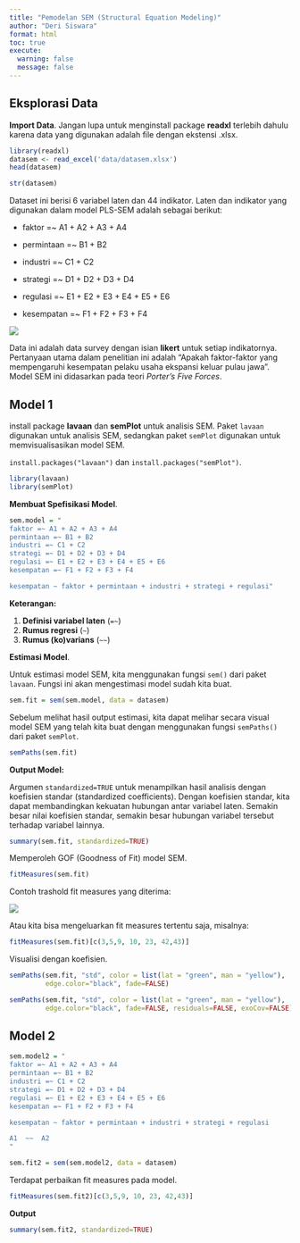 ```yaml
---
title: "Pemodelan SEM (Structural Equation Modeling)"
author: "Deri Siswara"
format: html
toc: true
execute:
  warning: false
  message: false
---
```


## Eksplorasi Data

**Import Data**. Jangan lupa untuk menginstall package **readxl** terlebih dahulu karena data yang digunakan adalah file dengan ekstensi .xlsx.
```r
library(readxl)
datasem <- read_excel('data/datasem.xlsx')
head(datasem)
```

```r
str(datasem)
```

Dataset ini berisi 6 variabel laten dan 44 indikator. Laten dan indikator yang digunakan dalam model PLS-SEM adalah sebagai berikut:

- faktor =~ A1 + A2 + A3 + A4

- permintaan =~ B1 + B2  

- industri =~ C1 + C2  

- strategi =~ D1 + D2 + D3 + D4

- regulasi =~ E1 + E2 + E3 + E4 + E5 + E6

- kesempatan =~ F1 + F2 + F3 + F4

![](img/plssem.png)

Data ini adalah data survey dengan isian **likert** untuk setiap indikatornya. Pertanyaan utama dalam penelitian ini adalah “Apakah faktor-faktor yang mempengaruhi kesempatan pelaku usaha ekspansi keluar pulau jawa”. Model SEM ini didasarkan pada teori *Porter's Five Forces*.

## Model 1 

install package **lavaan** dan **semPlot** untuk analisis SEM. Paket `lavaan` digunakan untuk analisis SEM, sedangkan paket `semPlot` digunakan untuk memvisualisasikan model SEM.

`install.packages("lavaan")` dan `install.packages("semPlot")`.
```r
library(lavaan)
library(semPlot)
```

**Membuat Spefisikasi Model**.
```r
sem.model = "
faktor =~ A1 + A2 + A3 + A4
permintaan =~ B1 + B2  
industri =~ C1 + C2  
strategi =~ D1 + D2 + D3 + D4
regulasi =~ E1 + E2 + E3 + E4 + E5 + E6
kesempatan =~ F1 + F2 + F3 + F4

kesempatan ~ faktor + permintaan + industri + strategi + regulasi"
```

**Keterangan:**

1. **Definisi variabel laten** (`=~`)  
2. **Rumus regresi** (`~`)  
3. **Rumus (ko)varians** (`~~`)

**Estimasi Model**. 

Untuk estimasi model SEM, kita menggunakan fungsi `sem()` dari paket `lavaan`. Fungsi ini akan mengestimasi model sudah kita buat.
```r
sem.fit = sem(sem.model, data = datasem)
```

Sebelum melihat hasil output estimasi, kita dapat melihar secara visual model SEM yang telah kita buat dengan menggunakan fungsi `semPaths()` dari paket `semPlot`.
```r
semPaths(sem.fit)
```
**Output Model:**

Argumen `standardized=TRUE` untuk menampilkan hasil analisis dengan koefisien standar (standardized coefficients).
Dengan koefisien standar, kita dapat membandingkan kekuatan hubungan antar variabel laten. Semakin besar nilai koefisien standar, semakin besar hubungan variabel tersebut terhadap variabel lainnya.

```r
summary(sem.fit, standardized=TRUE)
```

Memperoleh GOF (Goodness of Fit) model SEM.
```r
fitMeasures(sem.fit)
```
Contoh trashold fit measures yang diterima:

![](https://passingthroughresearcher.wordpress.com/wp-content/uploads/2015/07/goodness-2.png)

Atau kita bisa mengeluarkan fit measures tertentu saja, misalnya:

```r
fitMeasures(sem.fit)[c(3,5,9, 10, 23, 42,43)]
```

Visualisi dengan koefisien.

```r
semPaths(sem.fit, "std", color = list(lat = "green", man = "yellow"), 
         edge.color="black", fade=FALSE)
```

```r
semPaths(sem.fit, "std", color = list(lat = "green", man = "yellow"), 
         edge.color="black", fade=FALSE, residuals=FALSE, exoCov=FALSE)
```

## Model 2 


```r
sem.model2 = "
faktor =~ A1 + A2 + A3 + A4
permintaan =~ B1 + B2  
industri =~ C1 + C2  
strategi =~ D1 + D2 + D3 + D4
regulasi =~ E1 + E2 + E3 + E4 + E5 + E6
kesempatan =~ F1 + F2 + F3 + F4

kesempatan ~ faktor + permintaan + industri + strategi + regulasi

A1	~~	A2
"
```

```r
sem.fit2 = sem(sem.model2, data = datasem)
```

Terdapat perbaikan fit measures pada model.

```r
fitMeasures(sem.fit2)[c(3,5,9, 10, 23, 42,43)]
```
**Output**
```r
summary(sem.fit2, standardized=TRUE)
```

